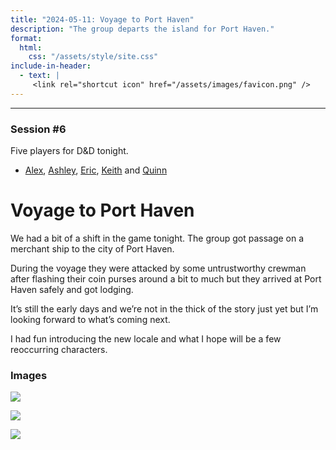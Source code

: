 ```yaml
---
title: "2024-05-11: Voyage to Port Haven"
description: "The group departs the island for Port Haven."
format:
  html:
    css: "/assets/style/site.css"
include-in-header:
  - text: |
     <link rel="shortcut icon" href="/assets/images/favicon.png" />
---
```

-----
### Session #6

Five players for D&D tonight.

  * [Alex](/characters/dar.qmd), [Ashley](/characters/ahndahn.qmd), [Eric](/characters/sabin.qmd), [Keith](/characters/foster.qmd) and [Quinn](/characters/andy.qmd)

# Voyage to Port Haven

We had a bit of a shift in the game tonight.  The group got passage on a merchant ship to the city of Port Haven.

During the voyage they were attacked by some untrustworthy crewman after flashing their coin purses around a bit to much but they arrived at Port Haven safely and got lodging. 

It's still the early days and we're not in the thick of the story just yet but I'm looking forward to what's coming next.

I had fun introducing the new locale and what I hope will be a few reoccurring characters.

### Images

![](/assets/images/20240511/436013394_435522845887298_5918218146077493087_n.jpg)

![](/assets/images/20240511/436210541_435522869220629_1456875865397653566_n.jpg)

![](/assets/images/20240511/436257922_435522859220630_2258449320370785410_n.jpg)
